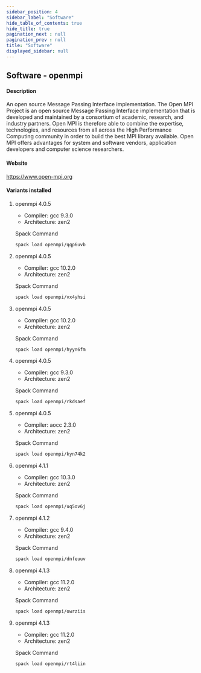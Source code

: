 ```yaml
---
sidebar_position: 4
sidebar_label: "Software"
hide_table_of_contents: true
hide_title: true
pagination_next : null
pagination_prev : null
title: "Software"
displayed_sidebar: null
---
```


## Software - openmpi


#### Description
An open source Message Passing Interface implementation. The Open MPI Project is an open source Message Passing Interface implementation that is developed and maintained by a consortium of academic, research, and industry partners. Open MPI is therefore able to combine the expertise, technologies, and resources from all across the High Performance Computing community in order to build the best MPI library available. Open MPI offers advantages for system and software vendors, application developers and computer science researchers.

#### Website
https://www.open-mpi.org

#### Variants installed

1. openmpi 4.0.5

    - Compiler: gcc 9.3.0
    - Architecture: zen2

    Spack Command
    ```bash
    spack load openmpi/qqp6uvb
    ```

2. openmpi 4.0.5

    - Compiler: gcc 10.2.0
    - Architecture: zen2

    Spack Command
    ```bash
    spack load openmpi/vx4yhsi
    ```

3. openmpi 4.0.5

    - Compiler: gcc 10.2.0
    - Architecture: zen2

    Spack Command
    ```bash
    spack load openmpi/hyyn6fm
    ```

4. openmpi 4.0.5

    - Compiler: gcc 9.3.0
    - Architecture: zen2

    Spack Command
    ```bash
    spack load openmpi/rkdsaef
    ```

5. openmpi 4.0.5

    - Compiler: aocc 2.3.0
    - Architecture: zen2

    Spack Command
    ```bash
    spack load openmpi/kyn74k2
    ```

6. openmpi 4.1.1

    - Compiler: gcc 10.3.0
    - Architecture: zen2

    Spack Command
    ```bash
    spack load openmpi/uq5ov6j
    ```

7. openmpi 4.1.2

    - Compiler: gcc 9.4.0
    - Architecture: zen2

    Spack Command
    ```bash
    spack load openmpi/dnfeuuv
    ```

8. openmpi 4.1.3

    - Compiler: gcc 11.2.0
    - Architecture: zen2

    Spack Command
    ```bash
    spack load openmpi/owrziis
    ```

9. openmpi 4.1.3

    - Compiler: gcc 11.2.0
    - Architecture: zen2

    Spack Command
    ```bash
    spack load openmpi/rt4liin
    ```
